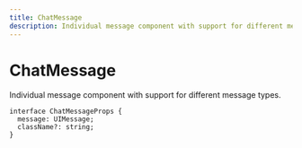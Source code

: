 ```yaml
---
title: ChatMessage
description: Individual message component with support for different message types.
---
```


# ChatMessage

Individual message component with support for different message types.

```tsx
interface ChatMessageProps {
  message: UIMessage;
  className?: string;
}
```
